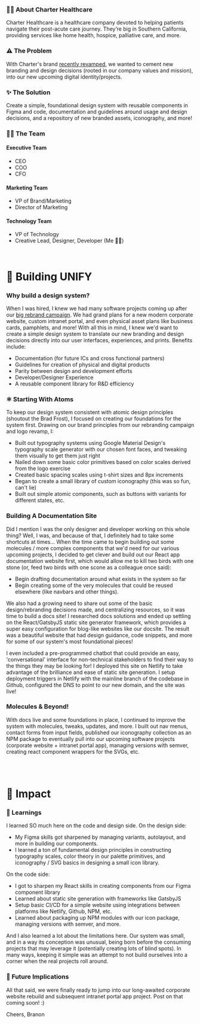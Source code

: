 
<HeroStrip
  title="UNIFY Design System @ Charter Healthcare"
  subtitle="Creating a foundational design system, from 0 to 1!"
  image="/projects/unify/cover.png"
  date="July 2020"
  category="Design Systems"
/>

### ✍🏽 About Charter Healthcare

Charter Healthcare is a healthcare company devoted to helping patients navigate their post-acute care journey. They’re big in Southern California, providing services like home health, hospice, palliative care, and more.

### ⚠️ The Problem

With Charter's brand [recently revamped](https://www.branon.dev/projects/posts/charter), we wanted to cement new branding and design decisions (rooted in our company values and mission), into our new upcoming digital identity/projects.

### ✨ The Solution

Create a simple, foundational design system with reusable components in Figma and code, documentation and guidelines around usage and design decisions, and a repository of new branded assets, iconography, and more!

### 👯‍♂️ The Team

#### Executive Team

- CEO
- COO
- CFO

#### Marketing Team

- VP of Brand/Marketing
- Director of Marketing

#### Technology Team

- VP of Technology
- Creative Lead, Designer, Developer (Me 👋🏽)

<br />

# 🎨 Building UNIFY

### Why build a design system?

When I was hired, I knew we had many software projects coming up after our [big rebrand campaign](https://www.branon.dev/projects/posts/charter). We had grand plans for a new modern corporate website, custom intranet portal, and even physical asset plans like business cards, pamphlets, and more! With all this in mind, I knew we'd want to create a simple design system to translate our new branding and design decisions directly into our user interfaces, experiences, and prints. Benefits include:

- Documentation (for future ICs and cross functional partners)
- Guidelines for creation of physical and digital products
- Parity between design and development efforts
- Developer/Designer Experience
- A reusable component library for R&D efficiency

### ⚛️ Starting With Atoms

To keep our design system consistent with atomic design principles (shoutout the Brad Frost), I focused on creating our foundations for the system first. Drawing on our brand principles from our rebranding campaign and logo revamp, I:

- Built out typography systems using Google Material Design's typography scale generator with our chosen font faces, and tweaking them visually to get them just right
- Nailed down some basic color primitives based on color scales derived from the logo exercise
- Created basic spacing scales using t-shirt sizes and 8px increments
- Began to create a small library of custom iconography (this was so fun, can't lie)
- Built out simple atomic components, such as buttons with variants for different states, etc.

<ContentImage
  image="/projects/unify/atoms.png"
  caption="Compilation of design system atoms and primitves like buttons, typography, colors, etc."
/>

### Building A Documentation Site

Did I mention I was the only designer and developer working on this whole thing? Well, I was, and because of that, I definitely had to take some shortcuts at times... When the time came to begin building out some molecules / more complex components that we'd need for our various upcoming projects, I decided to get clever and build out our React app documentation website first, which would allow me to kill two birds with one stone (or, feed two birds with one scone as a colleague once said):

- Begin drafting documentation around what exists in the system so far
- Begin creating some of the very molecules that could be reused elsewhere (like navbars and other things).

We also had a growing need to share out some of the basic design/rebranding decisions made, and centralizing resources, so it was time to build a docs site! I researched docs solutions and ended up settling on the React/GatsbyJS static site generator framework, which provides a super easy configuration for blog-like websites like our docsite. The result was a beautiful website that had design guidance, code snippets, and more for some of our system's most foundational pieces!

<ContentImage
  image="/projects/unify/website.png"
  caption="Documentation pages in the docs website for the design system, UNIFY"
/>

I even included a pre-programmed chatbot that could provide an easy, 'conversational' interface for non-technical stakeholders to find their way to the things they may be looking for! I deployed this site on Netlify to take advantage of the brilliance and ease of static site generation. I setup deployment triggers in Netlify with the mainline branch of the codebase in Github, configured the DNS to point to our new domain, and the site was live!

### Molecules & Beyond!

With docs live and some foundations in place, I continued to improve the system with molecules, tweaks, updates, and more. I built out nav menus, contact forms from input fields, published our iconography collection as an NPM package to eventually pull into our upcoming software projects (corporate website + intranet portal app), managing versions with semver, creating react component wrappers for the SVGs, etc.

<ContentImage
  image="/projects/unify/molecules.png"
  caption="A series of designs for digital and physical products from our design system"
/>

<br />
<br />

# 🚀 Impact

### 🧠 Learnings

I learned SO much here on the code and design side. On the design side:

- My Figma skills got sharpened by managing variants, autolayout, and more in building our components.
- I learned a ton of fundamental design principles in constructing typography scales, color theory in our palette primitives, and iconography / SVG basics in designing a small icon library.

On the code side:

- I got to sharpen my React skills in creating components from our Figma component library
- Learned about static site generation with frameworks like GatsbyJS
- Setup basic CI/CD for a simple website using integrations between platforms like Netlify, Github, NPM, etc.
- Learned about packaging up NPM modules with our icon package, managing versions with semver, and more.

And I also learned a lot about the limitations here. Our system was small, and in a way its conception was unusual, being born before the consuming projects that may leverage it (potentially creating lots of blind spots). In many ways, keeping it simple was an attempt to not build ourselves into a corner when the real projects roll around.

### 🔮 Future Implications

All that said, we were finally ready to jump into our long-awaited corporate website rebuild and subsequent intranet portal app project. Post on that coming soon! :)

Cheers,
Branon
